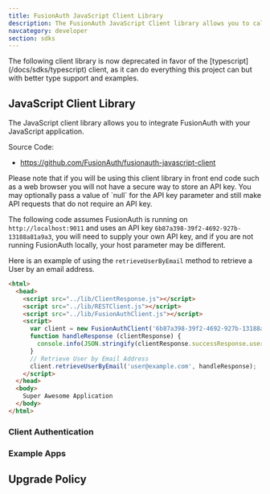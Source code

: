 ```yaml
---
title: FusionAuth JavaScript Client Library
description: The FusionAuth JavaScript Client library allows you to call FusionAuth from pure JavaScript applications.
navcategory: developer
section: sdks
---
```


<Aside type="note">
The following client library is now deprecated in favor of the [typescript](/docs/sdks/typescript) client, as it can do everything this project can but with better type support and examples.
</Aside>

## JavaScript Client Library

The JavaScript client library allows you to integrate FusionAuth with your JavaScript application.

Source Code:

* https://github.com/FusionAuth/fusionauth-javascript-client

<Aside type="note">
Please note that if you will be using this client library in front end code such as a web browser you will not have a secure way to store an API key. You may optionally pass a value of `null` for the API key parameter and still make API requests that do not require an API key.
</Aside>

The following code assumes FusionAuth is running on `http://localhost:9011` and uses an API key `6b87a398-39f2-4692-927b-13188a81a9a3`, you will need to supply your own API key, and if you are not running FusionAuth locally, your host parameter may be different.

Here is an example of using the `retrieveUserByEmail` method to retrieve a User by an email address.

```html
<html>
  <head>
    <script src="../lib/ClientResponse.js"></script>
    <script src="../lib/RESTClient.js"></script>
    <script src="../lib/FusionAuthClient.js"></script>
    <script>
      var client = new FusionAuthClient('6b87a398-39f2-4692-927b-13188a81a9a3', 'http://localhost:9011');
      function handleResponse (clientResponse) {
        console.info(JSON.stringify(clientResponse.successResponse.user, null, 2));
      }
      // Retrieve User by Email Address
      client.retrieveUserByEmail('user@example.com', handleResponse);
    </script>
  </head>
  <body>
    Super Awesome Application
  </body>
</html>
```

### Client Authentication

<PublicClientNote />

### Example Apps
<ExampleApps language="javascript" />

## Upgrade Policy

<SdkUpgradePolicy/>

